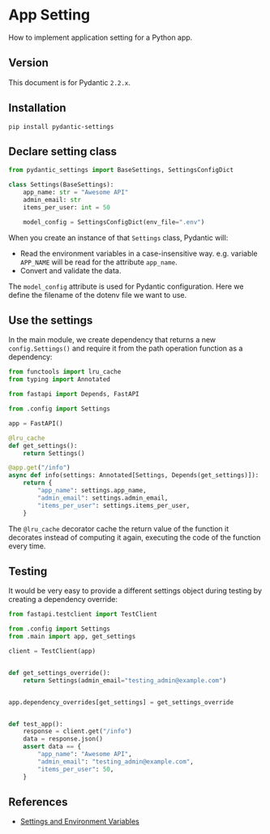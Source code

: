# App Setting

How to implement application setting for a Python app.

## Version

This document is for Pydantic `2.2.x`.


## Installation
```shell
pip install pydantic-settings
```

## Declare setting class

```py filename="config.py"
from pydantic_settings import BaseSettings, SettingsConfigDict

class Settings(BaseSettings):
    app_name: str = "Awesome API"
    admin_email: str
    items_per_user: int = 50

    model_config = SettingsConfigDict(env_file=".env")
```

When you create an instance of that `Settings` class, Pydantic will:
- Read the environment variables in a case-insensitive way. e.g. variable `APP_NAME` will be read for the attribute `app_name`.
- Convert and validate the data.

The `model_config` attribute is used for Pydantic configuration. Here we define the filename of the dotenv file we want to use.


## Use the settings

In the main module, we create dependency that returns a new `config.Settings()` and require it from the path operation function as a dependency:

```py filename="main.py"
from functools import lru_cache
from typing import Annotated

from fastapi import Depends, FastAPI

from .config import Settings

app = FastAPI()

@lru_cache
def get_settings():
    return Settings()

@app.get("/info")
async def info(settings: Annotated[Settings, Depends(get_settings)]):
    return {
        "app_name": settings.app_name,
        "admin_email": settings.admin_email,
        "items_per_user": settings.items_per_user,
    }
```

The `@lru_cache` decorator cache the return value of the function it decorates instead of computing it again, executing the code of the function every time.


## Testing

It would be very easy to provide a different settings object during testing by creating a dependency override:

```py
from fastapi.testclient import TestClient

from .config import Settings
from .main import app, get_settings

client = TestClient(app)


def get_settings_override():
    return Settings(admin_email="testing_admin@example.com")


app.dependency_overrides[get_settings] = get_settings_override


def test_app():
    response = client.get("/info")
    data = response.json()
    assert data == {
        "app_name": "Awesome API",
        "admin_email": "testing_admin@example.com",
        "items_per_user": 50,
    }
```

## References

- [Settings and Environment Variables](https://fastapi.tiangolo.com/advanced/settings/)